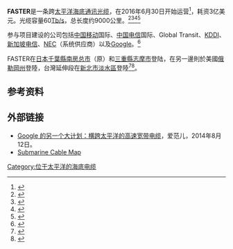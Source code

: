 {{Expand|time=2016-06-29T13:46:36+00:00}}
'''FASTER'''是一条跨[[太平洋|太平洋]][[海底電纜|海底通讯光缆]]，在2016年6月30日开始运营<ref>{{cite web|title=首条中美日共同建设高速海底光缆投入运营|url=http://tech.163.com/16/0629/20/BQOMP0DD00097U81.html|website=网易科技频道|accessdate=2016-06-29|archive-date=2016-06-30|archive-url=https://web.archive.org/web/20160630191312/http://tech.163.com/16/0629/20/BQOMP0DD00097U81.html|dead-url=no}}</ref>，耗资3亿美元。光缆容量60[[码率单位|Tb/s]]，总长度约9000公里。<ref>{{Cite web|url=http://www.nec.com/en/press/201408/global_20140811_01.html|title=A Global Consortium to Build New Trans-Pacific Cable System "FASTER"|work=[[NEC|NEC]]|date=2014-08-11|accessdate=2016-06-29|archive-date=2016-07-02|archive-url=https://web.archive.org/web/20160702075226/http://www.nec.com/en/press/201408/global_20140811_01.html|dead-url=no}}</ref><ref>{{cite web|title=谷歌支持建跨太平洋光缆系统 中移动参与管理|url=http://tech.qq.com/a/20140812/009085.htm|website=腾讯科技|accessdate=2016-06-29|archive-date=2016-08-28|archive-url=https://web.archive.org/web/20160828103305/http://tech.qq.com/a/20140812/009085.htm|dead-url=no}}</ref><ref>{{cite web|title=深度解读全球海底光缆发展及我国海缆分布概况|url=http://www.cnii.com.cn/broadband/2016-02/14/content_1691203_4.htm|website=中国信息产业网|accessdate=2016-06-29|archive-url=https://web.archive.org/web/20160806003047/http://www.cnii.com.cn/broadband/2016-02/14/content_1691203_4.htm|archive-date=2016-08-06|dead-url=yes}}</ref><ref>{{cite web|title=谷歌FASTER海底光缆登陆日本|url=http://fiber.ofweek.com/2015-06/ART-210001-8130-28971216.html|website=光通讯网|accessdate=2016-06-29|archive-date=2016-08-16|archive-url=https://web.archive.org/web/20160816075739/http://fiber.ofweek.com/2015-06/ART-210001-8130-28971216.html|dead-url=no}}</ref>

参与项目建设的公司包括[[中国移动|中国移动]]国际、[[中国电信|中国电信]]国际、Global Transit、[[KDDI|KDDI]]、[[新加坡电信|新加坡电信]]、[[日本電氣|NEC]]（系统供应商）以及[[Google|Google]]。<ref>{{Cite web|url=http://rt.com/news/179852-google-trans-pacific-cable/|title=Google, Asian companies to build $300 mn super-high-speed Trans-Pacific underwater cable system|accessdate=August 28, 2014|archive-date=2016-08-21|archive-url=https://web.archive.org/web/20160821093135/https://www.rt.com/news/179852-google-trans-pacific-cable/|dead-url=no}}</ref>

FASTER在[[日本|日本]][[千葉縣|千葉縣]][[南房总市|南房总市]]（原{{tsl|ja|千倉町|千仓町}}）和[[三重縣|三重縣]][[志摩市|志摩市]]登陆，在另一邊則於美國[[俄勒岡州|俄勒岡州]]登陸，台灣延伸段在[[新北市|新北市]][[淡水區|淡水區]]登陸<ref>{{cite web|url=http://chinese.engadget.com/2016/09/05/google-faster-taiwan-section/|title=Google 海底光纖電纜 FASTER 台灣延伸段開通|date=2016-09-05|publisher=engadget中文|accessdate=2016-09-06|archive-date=2016-09-07|archive-url=https://web.archive.org/web/20160907192645/http://chinese.engadget.com/2016/09/05/google-faster-taiwan-section/|dead-url=no}}</ref><ref>{{Cite web|url=http://www.submarinenetworks.com/systems/trans-pacific/faster/faster-taiwan-extension-ready-for-service|title=Google Extends FASTER Cable to Taiwan|accessdate=2016-11-09|date=2016-09-11|publisher=Submarine Cable Networks|author=Winston Qiu|archive-date=2016-11-16|archive-url=https://web.archive.org/web/20161116095923/http://www.submarinenetworks.com/systems/trans-pacific/faster/faster-taiwan-extension-ready-for-service|dead-url=no}}</ref>。

== 参考资料 ==
{{reflist|2}}
{{Reflist}}

==外部链接==
*[http://www.ifanr.com/441768 Google 的另一个大计划：横跨太平洋的高速宽带电缆]{{Wayback|url=http://www.ifanr.com/441768 |date=20160821144347 }}，爱范儿，2014年8月12日。
*[http://www.submarinecablemap.com/#/submarine-cable/faster Submarine Cable Map]{{Wayback|url=http://www.submarinecablemap.com/#/submarine-cable/faster |date=20160630164931 }}

{{com-stub}}
[[Category:位于太平洋的海底电缆|Category:位于太平洋的海底电缆]]